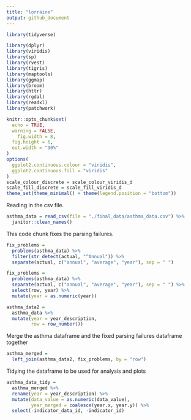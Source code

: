 ```yaml
---
title: "lorraine"
output: github_document
---
```


```r
library(tidyverse)

library(dplyr)
library(viridis)
library(sp)
library(rvest)
library(tigris)
library(maptools)
library(ggmap)
library(broom)
library(httr)
library(rgdal)
library(readxl)
library(patchwork)

knitr::opts_chunk$set(
  echo = TRUE,
  warning = FALSE,
	fig.width = 8, 
  fig.height = 6,
  out.width = "90%"
)
options(
  ggplot2.continuous.colour = "viridis",
  ggplot2.continuous.fill = "viridis"
)
scale_colour_discrete = scale_colour_viridis_d
scale_fill_discrete = scale_fill_viridis_d
theme_set(theme_minimal() + theme(legend.position = "bottom"))
```

Reading in the csv file. 

```r
asthma_data = read_csv(file = "./final_data/asthma_data.csv") %>%
  janitor::clean_names()
```

This code chunk fixes the parsing failures.

```r
fix_problems = 
  problems(asthma_data) %>%
  filter(str_detect(actual, "^Annual")) %>%
  separate(actual, c("annual", "average", "year"), sep = " ")
```

```r
fix_problems = 
  problems(asthma_data) %>%
  separate(actual, c("annual", "average", "year"), sep = " ") %>%
  select(row, year) %>%
  mutate(year = as.numeric(year))
```

```r
asthma_data2 = 
  asthma_data %>%
  mutate(year = year_description, 
         row = row_number())
```

Merge the asthma dataframe and the fixed parsing failures dataframe together

```r
asthma_merged =
  left_join(asthma_data2, fix_problems, by = "row")
```

Tidying the dataframe to be used for analysis and plots

```r
asthma_data_tidy = 
  asthma_merged %>%
  rename(year = year_description) %>%
  mutate(data_value = as.numeric(data_value), 
         year_merged = coalesce(year.x, year.y)) %>%
  select(-indicator_data_id, -indicator_id)
```


